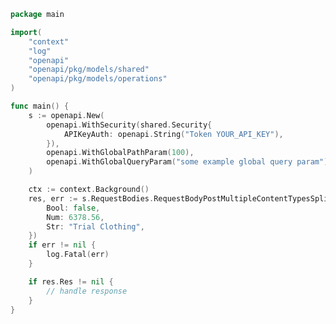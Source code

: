 ```go showLineNumbers copy filename="Request Body Post Multiple Content Types Split Json usage example"
package main

import(
	"context"
	"log"
	"openapi"
	"openapi/pkg/models/shared"
	"openapi/pkg/models/operations"
)

func main() {
    s := openapi.New(
        openapi.WithSecurity(shared.Security{
            APIKeyAuth: openapi.String("Token YOUR_API_KEY"),
        }),
        openapi.WithGlobalPathParam(100),
        openapi.WithGlobalQueryParam("some example global query param"),
    )

    ctx := context.Background()
    res, err := s.RequestBodies.RequestBodyPostMultipleContentTypesSplitJSON(ctx, operations.RequestBodyPostMultipleContentTypesSplitApplicationJSON{
        Bool: false,
        Num: 6378.56,
        Str: "Trial Clothing",
    })
    if err != nil {
        log.Fatal(err)
    }

    if res.Res != nil {
        // handle response
    }
}
```
